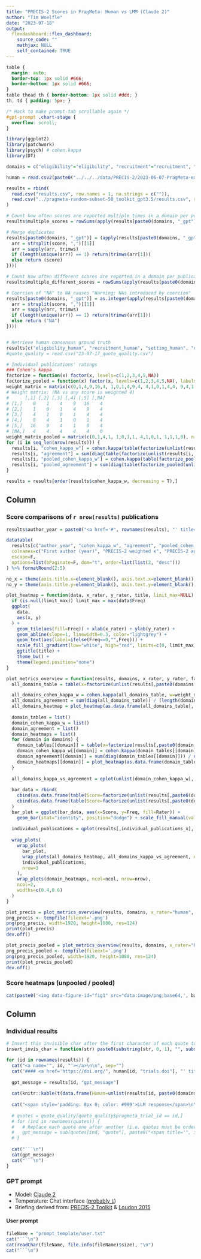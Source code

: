 ```yaml
---
title: "PRECIS-2 Scores in PragMeta: Human vs LMM (Claude 2)"
author: "Tim Woelfle"
date: "2023-07-18"
output: 
  flexdashboard::flex_dashboard:
    source_code: ""
    mathjax: NULL
    self_contained: TRUE
---
```


```css
table {
  margin: auto;
  border-top: 1px solid #666;
  border-bottom: 1px solid #666;
}
table thead th { border-bottom: 1px solid #ddd; }
th, td { padding: 5px; }

/* Hack to make prompt-tab scrollable again */
#gpt-prompt .chart-stage {
  overflow: scroll;
}
```

```r
library(ggplot2)
library(patchwork)
library(psych) # cohen.kappa
library(DT)

domains = c("eligibility"="eligibility", "recruitment"="recruitment", "setting"="setting", "organization"="organization", "flex. delivery"="flexibility_delivery", "flex. adherence"="flexibility_adherence", "follow-up"="followup", "outcome"="primary_outcome", "analysis"="primary_analysis")

human = read.csv2(paste0("../../../data/PRECIS-2/2023-06-07-PragMeta-export-V1_TW.csv"), row.names = "trials.trials_id", )

results = rbind(
  read.csv("results.csv", row.names = 1, na.strings = c("")),
  read.csv("../pragmeta-random-subset-50_toolkit_gpt3.5/results.csv", row.names = 1, na.strings = c(""))[c("gpt_scores_n", paste0(domains, "_gpt"), "gpt_message")]
)

# Count how often scores are reported multiple times in a domain per publication (including duplicates)
results$multiple_scores = rowSums(apply(results[paste0(domains, "_gpt")], 2, function(x) !x %in% c("1", "2", "3", "4", "5", "NA")))

# Merge duplicates
results[paste0(domains, "_gpt")] = (apply(results[paste0(domains, "_gpt")], 2, Vectorize(function(score) {
  arr = strsplit(score, ",")[[1]]
  arr = sapply(arr, trimws)
  if (length(unique(arr)) == 1) return(trimws(arr[1]))
  else return (score)
})))

# Count how often different scores are reported in a domain per publication (excluding duplicates)
results$multiple_different_scores = rowSums(apply(results[paste0(domains, "_gpt")], 2, function(x) !x %in% c("1", "2", "3", "4", "5", "NA")))

# Coercien of "NA" to NA causes "Warning: NAs introduced by coercion"
results[paste0(domains, "_gpt")] = as.integer(apply(results[paste0(domains, "_gpt")], 2, Vectorize(function(score) {
  arr = strsplit(score, ",")[[1]]
  arr = sapply(arr, trimws)
  if (length(unique(arr)) == 1) return(trimws(arr[1]))
  else return ("NA")
})))


# Retrieve human consensus ground truth
results[c("eligibility_human", "recruitment_human", "setting_human", "organization_human", "flexibility_delivery_human", "flexibility_adherence_human", "followup_human", "primary_outcome_human", "primary_analysis_human")] = human[rownames(results), c("precis2.eligibility_score", "precis2.recruit_score", "precis2.set_score", "precis2.org_score", "precis2.flex_score", "precis2.adherence_score", "precis2.fu_score", "precis2.out_score", "precis2.analysis_score")]
#quote_quality = read.csv("23-07-17_quote_quality.csv")

# Individual publications' ratings
### Cohen's kappa
factorize = function(x) factor(x, levels=c(1,2,3,4,5,NA))
factorize_pooled = function(x) factor(x, levels=c(1,2,3,4,5,NA), labels=c("1/2", "1/2", "3", "4/5", "4/5"))
weight_matrix = matrix(c(0,1,4,9,16,4, 1,0,1,4,9,4, 4,1,0,1,4,4, 9,4,1,0,1,4, 16,9,4,1,0,4, 4,4,4,4,4,0), nrow=6)
# Weight matrix: (NA vs any score is weighted 4)
#      [,1] [,2] [,3] [,4] [,5] [,NA]
# [1,]    0    1    4    9   16    4
# [2,]    1    0    1    4    9    4
# [3,]    4    1    0    1    4    4
# [4,]    9    4    1    0    1    4
# [5,]   16    9    4    1    0    4
# [NA,]   4    4    4    4    4    0
weight_matrix_pooled = matrix(c(0,1,4,1, 1,0,1,1, 4,1,0,1, 1,1,1,0), nrow=4)
for (i in seq_len(nrow(results))) {
  results[i, "cohen_kappa_w"] = cohen.kappa(table(factorize(unlist(results[i, paste0(domains, "_human")])), factorize(unlist(results[i, paste0(domains, "_gpt")])), useNA="always"), w=weight_matrix)$weighted.kappa
  results[i, "agreement"] = sum(diag(table(factorize(unlist(results[i, paste0(domains, "_human")])), factorize(unlist(results[i, paste0(domains, "_gpt")])), useNA="always"))) / length(domains)
  results[i, "pooled_cohen_kappa_w"] = cohen.kappa(table(factorize_pooled(unlist(results[i, paste0(domains, "_human")])), factorize_pooled(unlist(results[i, paste0(domains, "_gpt")])), useNA="always"), w=weight_matrix_pooled)$weighted.kappa
  results[i, "pooled_agreement"] = sum(diag(table(factorize_pooled(unlist(results[i, paste0(domains, "_human")])), factorize_pooled(unlist(results[i, paste0(domains, "_gpt")])), useNA="always"))) / length(domains)
}

results = results[order(results$cohen_kappa_w, decreasing = T),]
```

Column {data-width=55}
-------------------------------------

### Score comparisons of `r nrow(results)` publications {data-height=40}

```r
results$author_year = paste0("<a href='#", rownames(results), "' title='Jump to individual results on the right'>", human[rownames(results), "trials.author"], " (", human[rownames(results), "trials.pub_year"], ")", "</a>")

datatable(
  results[c("author_year", "cohen_kappa_w", "agreement", "pooled_cohen_kappa_w", "pooled_agreement")],
  colnames=c("First author (year)", "PRECIS-2 weighted κ", "PRECIS-2 agreement", "PRECIS-2 pooled weighted κ", "PRECIS-2 pooled agreement"),
  escape=F, 
  options=list(bPaginate=F, dom="t", order=list(list(2, "desc")))
) %>% formatRound(2:5)
```

```r
no_x = theme(axis.title.x=element_blank(), axis.text.x=element_blank(), axis.ticks.x=element_blank())
no_y = theme(axis.title.y=element_blank(), axis.text.y=element_blank(), axis.ticks.y=element_blank())

plot_heatmap = function(data, x_rater, y_rater, title, limit_max=NULL) {
  if (is.null(limit_max)) limit_max = max(data$Freq)
  ggplot(
    data, 
    aes(x, y)
  ) +
    geom_tile(aes(fill=Freq)) + xlab(x_rater) + ylab(y_rater) +
    geom_abline(slope=1, linewidth=0.3, color="lightgrey") +
    geom_text(aes(label=ifelse(Freq==0,"",Freq))) +
    scale_fill_gradient(low="white", high="red", limits=c(0, limit_max)) +
    ggtitle(title) +
    theme_bw() +
    theme(legend.position="none")
}

plot_metrics_overview = function(results, domains, x_rater, y_rater, factorize, weight_matrix, individual_publications_x, individual_publications_y, useNA="always", ncol=3, nrow=3) {
  all_domains_table = table(x=factorize(unlist(results[,paste0(domains, "_", x_rater)])), y=factorize(unlist(results[,paste0(domains, "_", y_rater)])), useNA=useNA)

  all_domains_cohen_kappa_w = cohen.kappa(all_domains_table, w=weight_matrix)$weighted.kappa
  all_domains_agreement = sum(diag(all_domains_table)) / (length(domains)*nrow(results))
  all_domains_heatmap = plot_heatmap(as.data.frame(all_domains_table), x_rater, y_rater, paste0("all domains (κ=", round(all_domains_cohen_kappa_w, 2), ", a=", round(all_domains_agreement, 2), ")"), max(all_domains_table))
  
  domain_tables = list()
  domain_cohen_kappa_w = list()
  domain_agreement = list()
  domain_heatmaps = list()
  for (domain in domains) {
    domain_tables[[domain]] = table(x=factorize(results[,paste0(domain, "_", x_rater)]), y=factorize(results[,paste0(domain, "_", y_rater)]), useNA=useNA)
    domain_cohen_kappa_w[[domain]] = cohen.kappa(domain_tables[[domain]], w=weight_matrix)$weighted.kappa
    domain_agreement[[domain]] = sum(diag(domain_tables[[domain]])) / nrow(results)
    domain_heatmaps[[domain]] = plot_heatmap(as.data.frame(domain_tables[[domain]]), x_rater, y_rater, paste0(domain, " (κ=", round(domain_cohen_kappa_w[[domain]],2), ", a=", round(domain_agreement[[domain]],2), ")"), max(sapply(domain_tables, max))) + xlab(NULL) + ylab(NULL) + no_x + no_y
  }
  
  all_domains_kappa_vs_agreement = qplot(unlist(domain_cohen_kappa_w), unlist(domain_agreement), xlab="Kappa", ylab="Agreement", xlim=c(-0.2,1), ylim=c(0,1), size=I(3)) + theme_bw()
  
  bar_data = rbind(
    cbind(as.data.frame(table(Score=factorize(unlist(results[,paste0(domains, "_", x_rater)])), useNA = useNA)), Rater="x"),
    cbind(as.data.frame(table(Score=factorize(unlist(results[,paste0(domains, "_", y_rater)])), useNA = useNA)), Rater="y")
  )
  bar_plot = ggplot(bar_data, aes(x=Score, y=Freq, fill=Rater)) +
    geom_bar(stat="identity", position="dodge") + scale_fill_manual(values=c("x"="#2780e3", "y"="#ff9e81")) + theme_bw() + xlab(NULL) + ggtitle(paste0(x_rater, " (blue) vs ", y_rater, " (red)")) + theme(legend.position="none")
  
  individual_publications = qplot(results[,individual_publications_x], results[,individual_publications_y], xlab="Kappa", ylab="Agreement", xlim=c(-0.55,1), ylim=c(0,1), size=I(3), alpha=I(0.8)) + theme_bw() + ggtitle(paste0("individual publications' ratings (n=", nrow(results), ")"))
  
  wrap_plots(
    wrap_plots(
      bar_plot, 
      wrap_plots(all_domains_heatmap, all_domains_kappa_vs_agreement, ncol=2),
      individual_publications, 
      nrow=3
    ),
    wrap_plots(domain_heatmaps, ncol=ncol, nrow=nrow),
    ncol=2,
    widths=c(0.4,0.6)
  )
}

plot_precis = plot_metrics_overview(results, domains, x_rater="human", y_rater="gpt", factorize, weight_matrix, individual_publications_x="cohen_kappa_w", individual_publications_y="agreement")
png_precis <- tempfile(fileext='.png')
png(png_precis, width=1920, height=1080, res=124)
print(plot_precis)
dev.off()

plot_precis_pooled = plot_metrics_overview(results, domains, x_rater="human", y_rater="gpt", factorize_pooled, weight_matrix_pooled, individual_publications_x="pooled_cohen_kappa_w", individual_publications_y="pooled_agreement")
png_precis_pooled <- tempfile(fileext='.png')
png(png_precis_pooled, width=1920, height=1080, res=124)
print(plot_precis_pooled)
dev.off()
```

### Score heatmaps (<a onclick="$('#score-heatmaps-unpooled-pooled p.image-container')[0].style = 'background: url(&quot;data:image/png;base64,`r base64enc::base64encode(png_precis)`&quot;) center center / contain no-repeat;'" style="cursor: pointer">unpooled</a> / <a onclick="$('#score-heatmaps-unpooled-pooled p.image-container')[0].style = 'background: url(&quot;data:image/png;base64,`r base64enc::base64encode(png_precis_pooled)`&quot;) center center / contain no-repeat;'" style="cursor: pointer">pooled</a>) {data-height=60}

```r
cat(paste0('<img data-figure-id="fig1" src="data:image/png;base64,', base64enc::base64encode(png_precis), '" width="1536">'))
```

Column {data-width=45 .tabset}
-------------------------------------

### Individual results

```r
# Insert this invisible char after the first character of each quote to make sure that it is only replaced with span once
insert_invis_char = function(str) paste0(substring(str, 0, 1), "‎", substring(str, 2))

for (id in rownames(results)) {
  cat("<a name='", id, "'></a>\n\n", sep="")
  cat("#### <a href='https://doi.org/", human[id, "trials.doi"], "' title='Open publication'>", human[id, "trials.author"], " (", human[id, "trials.pub_year"], ")</a>: ", human[id, "trials.title"], "\n\n", sep="")
  
  gpt_message = results[id, "gpt_message"]
  
  cat(knitr::kable(t(data.frame(Human=unlist(results[id, paste0(domains, "_human")]), LLM=unlist(results[id, paste0(domains, "_gpt")]), row.names = names(domains))), format="html", table.attr="style='margin: 0; width: 100%'", caption="PRECIS-2"), "<br>")
  
  cat("<span style='padding: 8px 0; color: #999'>LLM response</span>\n\n")
  
  # quotes = quote_quality[quote_quality$pragmeta_trial_id == id,]
  # for (ind in rownames(quotes)) {
  #   # Replace each quote one after another (i.e. quotes must be ordered in csv), do not use gsub with this strategy
  #   gpt_message = sub(quotes[ind, "quote"], paste0("<span title='", insert_invis_char(trimws(gsub("'", "&#39;", gsub("\n", "", quotes[ind, "best_match"]), fixed=T))), "' style='border-bottom: 1px dashed black;", ifelse(quotes[ind, "ratio"] < 80, "background-color: red", ifelse(quotes[ind, "ratio"] < 95, "background-color: orange", ifelse(quotes[ind, "ratio"] < 100, "background-color: yellow", ""))), "'>", insert_invis_char(quotes[ind, "quote"]), "</span>"), gpt_message, fixed=T, useBytes = T)
  # }
  
  cat("```\n")
  cat(gpt_message)
  cat("```\n")
}
```

### GPT prompt

* Model: [Claude 2](https://www.anthropic.com/index/claude-2)
* Temperature: Chat interface ([probably `1`](https://docs.anthropic.com/claude/reference/complete_post))
* Briefing derived from: [PRECIS-2 Toolkit](http://precis-2.org/Help/Documentation/ToolkitDownload) & [Loudon 2015](https://doi.org/10.1136/bmj.h2147)

#### User prompt

```r
fileName = "prompt_template/user.txt"
cat("```\n")
cat(readChar(fileName, file.info(fileName)$size), "\n")
cat("```\n")
```
